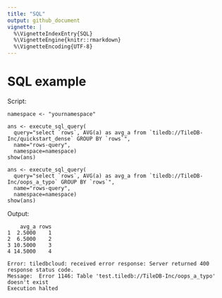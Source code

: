 ```yaml
---
title: "SQL"
output: github_document
vignette: |
  %\VignetteIndexEntry{SQL}
  %\VignetteEngine{knitr::rmarkdown}
  %\VignetteEncoding{UTF-8}
---
```


# SQL example

Script:

```
namespace <- "yournamespace"

ans <- execute_sql_query(
  query="select `rows`, AVG(a) as avg_a from `tiledb://TileDB-Inc/quickstart_dense` GROUP BY `rows`",
  name="rows-query",
  namespace=namespace)
show(ans)

ans <- execute_sql_query(
  query="select `rows`, AVG(a) as avg_a from `tiledb://TileDB-Inc/oops_a_typo` GROUP BY `rows`",
  name="rows-query",
  namespace=namespace)
show(ans)
```

Output:

```
    avg_a rows
1  2.5000    1
2  6.5000    2
3 10.5000    3
4 14.5000    4

Error: tiledbcloud: received error response: Server returned 400 response status code.
Message:  Error 1146: Table 'test.tiledb://TileDB-Inc/oops_a_typo' doesn't exist
Execution halted
```
